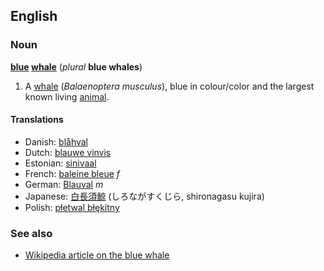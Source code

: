 ==English==
===Noun===
'''[[blue]] [[whale]]''' (''plural'' '''blue whales''')

#A [[whale]] (''Balaenoptera musculus''), blue in colour/color and the largest known living [[animal]].

====Translations====

*Danish: [[blåhval]]
*Dutch: [[blauwe vinvis]]
*Estonian: [[sinivaal]]
*French: [[baleine bleue]] ''f''
*German: [[Blauval]] ''m''
*Japanese: [[白長須鯨]] (しろながすくじら, shironagasu kujira)
*Polish: [[płetwal błękitny]]

===See also===
*[[w:Blue_whale|Wikipedia article on the blue whale]]